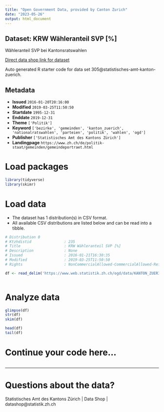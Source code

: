 ```yaml
---
title: "Open Government Data, provided by Canton Zurich"
date: "2023-05-26"
output: html_document
---
```


## Dataset: KRW Wähleranteil SVP [%]

Wähleranteil SVP bei Kantonsratswahlen

[Direct data shop link for dataset](https://www.zh.ch/de/politik-staat/opendata.html#/datasets/305@statistisches-amt-kanton-zuerich)

Auto generated R starter code for data set 305@statistisches-amt-kanton-zuerich.

## Metadata

- **Issued** `2016-01-20T20:16:00`
- **Modified** `2019-03-25T11:50:50`
- **Startdate** `1995-12-31`
- **Enddate** `2019-12-31`
- **Theme** `['Politik']`
- **Keyword** `['bezirke', 'gemeinden', 'kanton_zuerich', 'nationalratswahlen', 'parteien', 'politik', 'wahlen', 'ogd']`
- **Publisher** `['Statistisches Amt des Kantons Zürich']`
- **Landingpage** `https://www.zh.ch/de/politik-staat/gemeinden/gemeindeportraet.html`


# Load packages

```r

library(tidyverse)
library(skimr)

```

# Load data

-   The dataset has 1 distribution(s) in CSV format.
-   All available CSV distributions are listed below and can be read into a tibble.

```r

# Distribution 0
# Ktzhdistid               : 235
# Title                    : KRW Wähleranteil SVP [%]
# Description              : None
# Issued                   : 2016-01-21T16:30:35
# Modified                 : 2019-03-25T11:50:50
# Rights                   : NonCommercialAllowed-CommercialAllowed-ReferenceRequired

df <- read_delim('https://www.web.statistik.zh.ch/ogd/data/KANTON_ZUERICH_119.csv')



```

# Analyze data

```r

glimpse(df)
str(df)
skim(df)

head(df)
tail(df)

```

# Continue your code here...

```r

```

------------------------------------------------------------------------

# Questions about the data?

Statistisches Amt des Kantons Zürich | Data Shop | datashop@statistik.zh.ch
